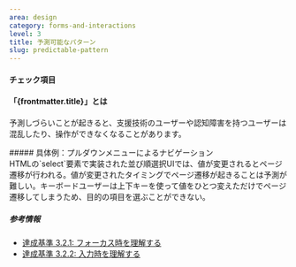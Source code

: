 ```yaml
---
area: design
category: forms-and-interactions
level: 3
title: 予測可能なパターン
slug: predictable-pattern
---
```



#### チェック項目

<Checkpoint title="UIがフォーカスを受取ったときや、フォームコントロール等の値を変更したとき、予測しづらいコンテンツの変化を起こさない" />
<Checkpoint title="コンテンツを変化させるための確定する操作をユーザーにゆだねる" />

#### 「{frontmatter.title}」とは

<Level level={frontmatter.level} />

予測しづらいことが起きると、支援技術のユーザーや認知障害を持つユーザーは混乱したり、操作ができなくなることがあります。

<Cases>
  <div slot="title">
    ##### 具体例：プルダウンメニューによるナビゲーション
  </div>
  <Case span={2} type="bad" title="値を変更するとページ遷移する">
    HTMLの`select`要素で実装された並び順選択UIでは、値が変更されるとページ遷移が行われる。値が変更されたタイミングでページ遷移が起きることは予測が難しい。キーボードユーザーは上下キーを使って値をひとつ変えただけでページ遷移してしまうため、目的の項目を選ぶことができない。
  </Case>
</Cases>

##### 参考情報

- [達成基準 3.2.1: フォーカス時を理解する](https://waic.jp/translations/WCAG21/Understanding/on-focus.html)
- [達成基準 3.2.2: 入力時を理解する](https://waic.jp/translations/WCAG21/Understanding/on-input.html)
